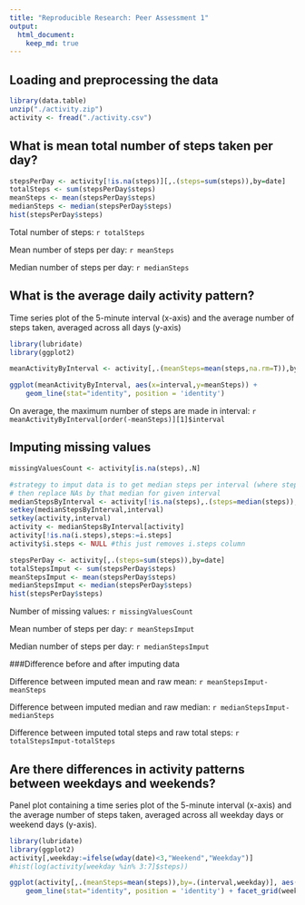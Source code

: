 ```yaml
---
title: "Reproducible Research: Peer Assessment 1"
output: 
  html_document:
    keep_md: true
---
```



## Loading and preprocessing the data
```r
library(data.table)
unzip("./activity.zip")
activity <- fread("./activity.csv")
```



## What is mean total number of steps taken per day?
```r
stepsPerDay <- activity[!is.na(steps)][,.(steps=sum(steps)),by=date]
totalSteps <- sum(stepsPerDay$steps)
meanSteps <- mean(stepsPerDay$steps)
medianSteps <- median(stepsPerDay$steps)
hist(stepsPerDay$steps)
```

Total number of steps: `r totalSteps`

Mean number of steps per day: `r meanSteps`

Median number of steps per day: `r medianSteps`

## What is the average daily activity pattern?

Time series plot of the 5-minute interval (x-axis) and the average number of steps taken, averaged across all days (y-axis)

```r
library(lubridate)
library(ggplot2)

meanActivityByInterval <- activity[,.(meanSteps=mean(steps,na.rm=T)),by=.(interval)]

ggplot(meanActivityByInterval, aes(x=interval,y=meanSteps)) + 
	geom_line(stat="identity", position = 'identity')
```

On average, the maximum number of steps are made in interval: `r meanActivityByInterval[order(-meanSteps)][1]$interval`


## Imputing missing values
```r
missingValuesCount <- activity[is.na(steps),.N]

#strategy to imput data is to get median steps per interval (where steps != NA)
# then replace NAs by that median for given interval
medianStepsByInterval <- activity[!is.na(steps),.(steps=median(steps)),by=interval]
setkey(medianStepsByInterval,interval)
setkey(activity,interval)
activity <- medianStepsByInterval[activity]
activity[!is.na(i.steps),steps:=i.steps]
activity$i.steps <- NULL #this just removes i.steps column

stepsPerDay <- activity[,.(steps=sum(steps)),by=date]
totalStepsImput <- sum(stepsPerDay$steps)
meanStepsImput <- mean(stepsPerDay$steps)
medianStepsImput <- median(stepsPerDay$steps)
hist(stepsPerDay$steps)
```

Number of missing values: `r missingValuesCount`

Mean number of steps per day: `r meanStepsImput`

Median number of steps per day: `r medianStepsImput`

###Difference before and after imputing data

Difference between imputed mean and raw mean: `r meanStepsImput-meanSteps`

Difference between imputed median and raw median: `r medianStepsImput-medianSteps`

Difference between imputed total steps and raw total steps: `r totalStepsImput-totalSteps`

## Are there differences in activity patterns between weekdays and weekends?

Panel plot containing a time series plot of the 5-minute interval (x-axis) and the average number of steps taken, averaged across all weekday days or weekend days (y-axis). 
```r
library(lubridate)
library(ggplot2)
activity[,weekday:=ifelse(wday(date)<3,"Weekend","Weekday")]
#hist(log(activity[weekday %in% 3:7]$steps))

ggplot(activity[,.(meanSteps=mean(steps)),by=.(interval,weekday)], aes(x=interval,y=meanSteps)) + 
	geom_line(stat="identity", position = 'identity') + facet_grid(weekday ~ .)

```

